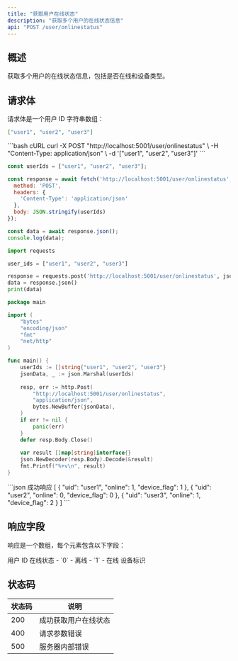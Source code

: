 ```yaml
---
title: "获取用户在线状态"
description: "获取多个用户的在线状态信息"
api: "POST /user/onlinestatus"
---
```


## 概述

获取多个用户的在线状态信息，包括是否在线和设备类型。

## 请求体

请求体是一个用户 ID 字符串数组：

```json
["user1", "user2", "user3"]
```

<RequestExample>
```bash cURL
curl -X POST "http://localhost:5001/user/onlinestatus" \
  -H "Content-Type: application/json" \
  -d '["user1", "user2", "user3"]'
```

```javascript JavaScript
const userIds = ["user1", "user2", "user3"];

const response = await fetch('http://localhost:5001/user/onlinestatus', {
  method: 'POST',
  headers: {
    'Content-Type': 'application/json'
  },
  body: JSON.stringify(userIds)
});

const data = await response.json();
console.log(data);
```

```python Python
import requests

user_ids = ["user1", "user2", "user3"]

response = requests.post('http://localhost:5001/user/onlinestatus', json=user_ids)
data = response.json()
print(data)
```

```go Go
package main

import (
    "bytes"
    "encoding/json"
    "fmt"
    "net/http"
)

func main() {
    userIds := []string{"user1", "user2", "user3"}
    jsonData, _ := json.Marshal(userIds)
    
    resp, err := http.Post(
        "http://localhost:5001/user/onlinestatus",
        "application/json",
        bytes.NewBuffer(jsonData),
    )
    if err != nil {
        panic(err)
    }
    defer resp.Body.Close()
    
    var result []map[string]interface{}
    json.NewDecoder(resp.Body).Decode(&result)
    fmt.Printf("%+v\n", result)
}
```
</RequestExample>

<ResponseExample>
```json 成功响应
[
  {
    "uid": "user1",
    "online": 1,
    "device_flag": 1
  },
  {
    "uid": "user2",
    "online": 0,
    "device_flag": 0
  },
  {
    "uid": "user3",
    "online": 1,
    "device_flag": 2
  }
]
```
</ResponseExample>

## 响应字段

响应是一个数组，每个元素包含以下字段：

<ResponseField name="uid" type="string" required>
用户 ID
</ResponseField>

<ResponseField name="online" type="integer" required>
在线状态
- `0` - 离线
- `1` - 在线
</ResponseField>

<ResponseField name="device_flag" type="integer" required>
设备标识
</ResponseField>

## 状态码

| 状态码 | 说明 |
|--------|------|
| 200 | 成功获取用户在线状态 |
| 400 | 请求参数错误 |
| 500 | 服务器内部错误 |
